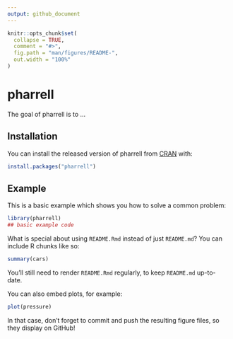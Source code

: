 ```yaml
---
output: github_document
---
```


<!-- README.md is generated from README.Rmd. Please edit that file -->

```r
knitr::opts_chunk$set(
  collapse = TRUE,
  comment = "#>",
  fig.path = "man/figures/README-",
  out.width = "100%"
)
```

# pharrell

<!-- badges: start -->
<!-- badges: end -->

The goal of pharrell is to ...

## Installation

You can install the released version of pharrell from [CRAN](https://CRAN.R-project.org) with:

``` r
install.packages("pharrell")
```

## Example

This is a basic example which shows you how to solve a common problem:

```r
library(pharrell)
## basic example code
```

What is special about using `README.Rmd` instead of just `README.md`? You can include R chunks like so:

```r
summary(cars)
```

You'll still need to render `README.Rmd` regularly, to keep `README.md` up-to-date.

You can also embed plots, for example:

```r
plot(pressure)
```

In that case, don't forget to commit and push the resulting figure files, so they display on GitHub!
